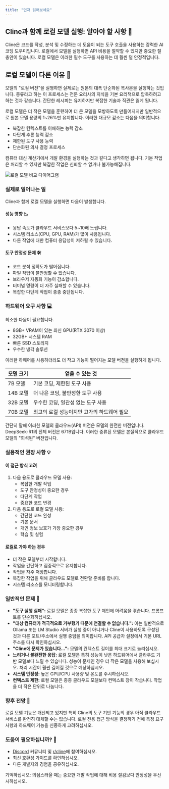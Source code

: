 ```yaml
---
title: "먼저 읽어보세요"
---
```


## Cline과 함께 로컬 모델 실행: 알아야 할 사항 🤖

Cline은 코드를 작성, 분석 및 수정하는 데 도움이 되는 도구 호출을 사용하는 강력한 AI 코딩 도우미입니다. 로컬에서 모델을 실행하면 API 비용을 절약할 수 있지만 중요한 절충안이 있습니다. 로컬 모델은 이러한 필수 도구를 사용하는 데 훨씬 덜 안정적입니다.

## 로컬 모델이 다른 이유 🔬

모델의 "로컬 버전"을 실행하면 실제로는 원본의 대폭 단순화된 복사본을 실행하는 것입니다. 증류라고 하는 이 프로세스는 전문 요리사의 지식을 기본 요리책으로 압축하려고 하는 것과 같습니다. 간단한 레시피는 유지하지만 복잡한 기술과 직관은 잃게 됩니다.

로컬 모델은 더 작은 모델을 훈련하여 더 큰 모델을 모방하도록 만들어지지만 일반적으로 원본 모델 용량의 1~26%만 유지합니다. 이러한 대규모 감소는 다음을 의미합니다.

-   복잡한 컨텍스트를 이해하는 능력 감소
-   다단계 추론 능력 감소
-   제한된 도구 사용 능력
-   단순화된 의사 결정 프로세스

컴퓨터 대신 계산기에서 개발 환경을 실행하는 것과 같다고 생각하면 됩니다. 기본 작업은 처리할 수 있지만 복잡한 작업은 신뢰할 수 없거나 불가능해집니다.

<Frame>
	<img
		src="https://storage.googleapis.com/cline_public_images/docs/assets/image%20(4).png"
		alt="로컬 모델 비교 다이어그램"
	/>
</Frame>

### 실제로 일어나는 일

Cline과 함께 로컬 모델을 실행하면 다음이 발생합니다.

#### 성능 영향 📉

-   응답 속도가 클라우드 서비스보다 5~10배 느립니다.
-   시스템 리소스(CPU, GPU, RAM)가 많이 사용됩니다.
-   다른 작업에 대한 컴퓨터 응답성이 저하될 수 있습니다.

#### 도구 안정성 문제 🛠️

-   코드 분석 정확도가 떨어집니다.
-   파일 작업이 불안정할 수 있습니다.
-   브라우저 자동화 기능이 감소합니다.
-   터미널 명령이 더 자주 실패할 수 있습니다.
-   복잡한 다단계 작업이 종종 중단됩니다.

### 하드웨어 요구 사항 💻

최소한 다음이 필요합니다.

-   8GB+ VRAM이 있는 최신 GPU(RTX 3070 이상)
-   32GB+ 시스템 RAM
-   빠른 SSD 스토리지
-   우수한 냉각 솔루션

이러한 하웨어를 사용하더라도 더 작고 기능이 떨어지는 모델 버전을 실행하게 됩니다.

| 모델 크기 | 얻을 수 있는 것                                            |
| ---------- | ------------------------------------------------------- |
| 7B 모델  | 기본 코딩, 제한된 도구 사용                          |
| 14B 모델 | 더 나은 코딩, 불안정한 도구 사용                        |
| 32B 모델 | 우수한 코딩, 일관성 없는 도구 사용                      |
| 70B 모델 | 최고의 로컬 성능이지만 고가의 하드웨어 필요 |

간단히 말해 이러한 모델의 클라우드(API) 버전은 모델의 완전한 버전입니다. DeepSeek-R1의 전체 버전은 671B입니다. 이러한 증류된 모델은 본질적으로 클라우드 모델의 "희석된" 버전입니다.

### 실용적인 권장 사항 💡

#### 이 접근 방식 고려

1. 다음 용도로 클라우드 모델 사용:
    - 복잡한 개발 작업
    - 도구 안정성이 중요한 경우
    - 다단계 작업
    - 중요한 코드 변경
2. 다음 용도로 로컬 모델 사용:
    - 간단한 코드 완성
    - 기본 문서
    - 개인 정보 보호가 가장 중요한 경우
    - 학습 및 실험

#### 로컬로 가야 하는 경우

-   더 작은 모델부터 시작합니다.
-   작업을 간단하고 집중적으로 유지합니다.
-   작업을 자주 저장합니다.
-   복잡한 작업을 위해 클라우드 모델로 전환할 준비를 합니다.
-   시스템 리소스를 모니터링합니다.

### 일반적인 문제 🚨

-   **"도구 실행 실패":** 로컬 모델은 종종 복잡한 도구 체인에 어려움을 겪습니다. 프롬프트를 단순화하십시오.
-   **"대상 컴퓨터가 적극적으로 거부했기 때문에 연결할 수 없습니다.":** 이는 일반적으로 Ollama 또는 LM Studio 서버가 실행 중이 아니거나 Cline이 사용하도록 구성된 것과 다른 포트/주소에서 실행 중임을 의미합니다. API 공급자 설정에서 기본 URL 주소를 다시 확인하십시오.
-   **"Cline에 문제가 있습니다...":** 모델의 컨텍스트 길이를 최대 크기로 늘리십시오.
-   **느리거나 불완전한 응답:** 로컬 모델은 특히 성능이 낮은 하드웨어에서 클라우드 기반 모델보다 느릴 수 있습니다. 성능이 문제인 경우 더 작은 모델을 사용해 보십시오. 처리 시간이 훨씬 길어질 것으로 예상하십시오.
-   **시스템 안정성:** 높은 GPU/CPU 사용량 및 온도를 주시하십시오.
-   **컨텍스트 제한:** 로컬 모델은 종종 클라우드 모델보다 컨텍스트 창이 작습니다. 작업을 더 작은 단위로 나눕니다.

### 향후 전망 🔮

로컬 모델 기능은 개선되고 있지만 특히 Cline의 도구 기반 기능의 경우 아직 클라우드 서비스를 완전히 대체할 수는 없습니다. 로컬 전용 접근 방식을 결정하기 전에 특정 요구 사항과 하드웨어 기능을 신중하게 고려하십시오.

### 도움이 필요하십니까? 🤝

-   [Discord](https://discord.gg/cline) 커뮤니티 및 [r/cline](https://www.reddit.com/r/CLine/)에 참여하십시오.
-   최신 호환성 가이드를 확인하십시오.
-   다른 개발자와 경험을 공유하십시오.

기억하십시오: 의심스러울 때는 중요한 개발 작업에 대해 비용 절감보다 안정성을 우선시하십시오.
